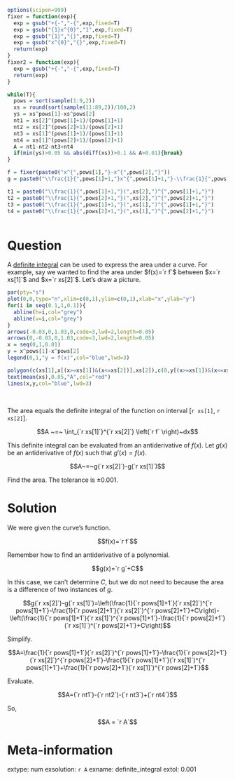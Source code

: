 ```r
options(scipen=999)
fixer = function(exp){
  exp = gsub("+{-","-{",exp,fixed=T)
  exp = gsub("{1}x^{0}","1",exp,fixed=T)
  exp = gsub("{1}","{}",exp,fixed=T)
  exp = gsub("x^{0}","{}",exp,fixed=T)
  return(exp)
}
fixer2 = function(exp){
  exp = gsub("+{-","-{",exp,fixed=T)
  return(exp)
}

while(T){
  pows = sort(sample(1:9,2))
  xs = round(sort(sample(11:89,2))/100,2)
  ys = xs^pows[1]-xs^pows[2]
  nt1 = xs[2]^(pows[1]+1)/(pows[1]+1)
  nt2 = xs[2]^(pows[2]+1)/(pows[2]+1)
  nt3 = xs[1]^(pows[1]+1)/(pows[1]+1)
  nt4 = xs[1]^(pows[2]+1)/(pows[2]+1)
  A = nt1-nt2-nt3+nt4
  if(min(ys)>0.05 && abs(diff(xs))>0.1 && A>0.01){break}
}

f = fixer(paste0("x^{",pows[1],"}-x^{",pows[2],"}"))
g = paste0("\\frac{1}{",pows[1]+1,"}x^{",pows[1]+1,"}-\\frac{1}{",pows[2]+1,"}x^{",pows[2]+1,"}")

t1 = paste0("\\frac{1}{",pows[1]+1,"}(",xs[2],")^{",pows[1]+1,"}")
t2 = paste0("\\frac{1}{",pows[2]+1,"}(",xs[2],")^{",pows[2]+1,"}")
t3 = paste0("\\frac{1}{",pows[1]+1,"}(",xs[1],")^{",pows[1]+1,"}")
t4 = paste0("\\frac{1}{",pows[2]+1,"}(",xs[1],")^{",pows[2]+1,"}")



```

Question
========

A [definite integral](https://en.wikipedia.org/wiki/Integral) can be used to express the area under a curve. For example, say we wanted to find the area under $f(x)=`r f`$ between $x=`r xs[1]`$ and $x=`r xs[2]`$. Let's draw a picture.

```r
par(pty="s")
plot(0,0,type="n",xlim=c(0,1),ylim=c(0,1),xlab="x",ylab="y")
for(i in seq(0.1,1,0.1)){
  abline(h=i,col="grey")
  abline(v=i,col="grey")
}
arrows(-0.03,0,1.03,0,code=3,lwd=2,length=0.05)
arrows(0,-0.03,0,1.03,code=3,lwd=2,length=0.05)
x = seq(0,1,0.01)
y = x^pows[1]-x^pows[2]
legend(0,1,"y = f(x)",col="blue",lwd=3)

polygon(c(xs[1],x[(x>=xs[1])&(x<=xs[2])],xs[2]),c(0,y[(x>=xs[1])&(x<=xs[2])],0),col=rgb(1,0.3,0.3,0.5),border="red")
text(mean(xs),0.05,"A",col="red")
lines(x,y,col="blue",lwd=3)

```
\


The area equals the definite integral of the function on interval [`r xs[1]`, `r xs[2]`].

$$A ~=~ \int_{`r xs[1]`}^{`r xs[2]`} \left(`r f` \right)~dx$$

This definite integral can be evaluated from an antiderivative of $f(x)$. Let $g(x)$ be an antiderivative of $f(x)$ such that $g'(x)=f(x)$. 

$$A~=~g(`r xs[2]`)-g(`r xs[1]`)$$

Find the area. The tolerance is $\pm 0.001$.


Solution
========

We were given the curve's function.

$$f(x)=`r f`$$


Remember how to find an antiderivative of a polynomial.

$$g(x)=`r g`+C$$

In this case, we can't determine $C$, but we do not need to because the area is a difference of two instances of $g$.

$$g(`r xs[2]`)-g(`r xs[1]`)=\left(\frac{1}{`r pows[1]+1`}(`r xs[2]`)^{`r pows[1]+1`}-\frac{1}{`r pows[2]+1`}(`r xs[2]`)^{`r pows[2]+1`}+C\right)-\left(\frac{1}{`r pows[1]+1`}(`r xs[1]`)^{`r pows[1]+1`}-\frac{1}{`r pows[2]+1`}(`r xs[1]`)^{`r pows[2]+1`}+C\right)$$

Simplify.

$$A=\frac{1}{`r pows[1]+1`}(`r xs[2]`)^{`r pows[1]+1`}-\frac{1}{`r pows[2]+1`}(`r xs[2]`)^{`r pows[2]+1`}-\frac{1}{`r pows[1]+1`}(`r xs[1]`)^{`r pows[1]+1`}+\frac{1}{`r pows[2]+1`}(`r xs[1]`)^{`r pows[2]+1`}$$

Evaluate.

$$A=(`r nt1`)-(`r nt2`)-(`r nt3`)+(`r nt4`)$$

So,

$$A = `r A`$$



Meta-information
============
extype: num
exsolution: `r A`
exname: definite_integral
extol: 0.001